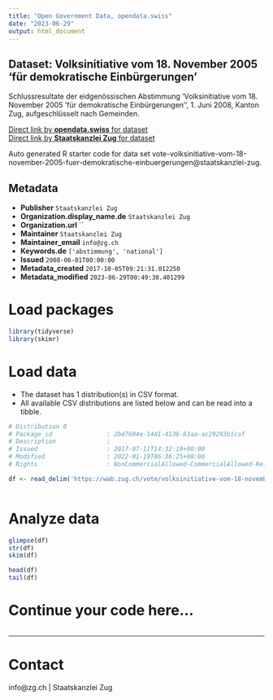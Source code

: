 ```yaml
---
title: "Open Government Data, opendata.swiss"
date: "2023-06-29"
output: html_document
---
```


## Dataset: Volksinitiative vom 18. November 2005 'für demokratische Einbürgerungen'

Schlussresultate der eidgenössischen Abstimmung 'Volksinitiative vom 18. November 2005 'für demokratische Einbürgerungen'', 1. Juni 2008, Kanton Zug, aufgeschlüsselt nach Gemeinden.

[Direct link by **opendata.swiss** for dataset](https://opendata.swiss/de/dataset/volksinitiative-vom-18-november-2005-fur-demokratische-einburgerungen)<br>
[Direct link by **Staatskanzlei Zug** for dataset](https://wab.zug.ch/vote/volksinitiative-vom-18-november-2005-fuer-demokratische-einbuergerungen/data)

Auto generated R starter code for data set vote-volksinitiative-vom-18-november-2005-fuer-demokratische-einbuergerungen@staatskanzlei-zug.

## Metadata

- **Publisher** `Staatskanzlei Zug`
- **Organization.display_name.de** `Staatskanzlei Zug`
- **Organization.url** ``
- **Maintainer** `Staatskanzlei Zug`
- **Maintainer_email** `info@zg.ch`
- **Keywords.de** `['abstimmung', 'national']`
- **Issued** `2008-06-01T00:00:00`
- **Metadata_created** `2017-10-05T09:21:31.012250`
- **Metadata_modified** `2023-06-29T00:49:30.401299`


# Load packages

```r

library(tidyverse)
library(skimr)

```

# Load data

-   The dataset has 1 distribution(s) in CSV format.
-   All available CSV distributions are listed below and can be read into a tibble.

```r

# Distribution 0
# Package_id               : 2bd7604e-14d1-4136-83aa-ac29293b1caf
# Description              : 
# Issued                   : 2017-07-11T14:32:19+00:00
# Modified                 : 2022-01-19T06:36:25+00:00
# Rights                   : NonCommercialAllowed-CommercialAllowed-ReferenceRequired

df <- read_delim('https://wab.zug.ch/vote/volksinitiative-vom-18-november-2005-fuer-demokratische-einbuergerungen/data-csv')



```

# Analyze data

```r

glimpse(df)
str(df)
skim(df)

head(df)
tail(df)

```

# Continue your code here...

```r

```

------------------------------------------------------------------------

# Contact

info@zg.ch | Staatskanzlei Zug
